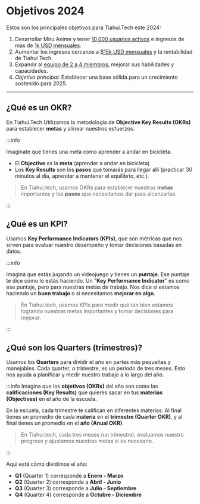 
# Objetivos 2024

Estos son los principales objetivos para Tiahui.Tech este 2024:
1. Desarrollar Miru Anime y tener <u>10,000 usuarios activos</u> e ingresos de mas de <u>1k USD mensuales</u>.
2. Aumentar los ingresos cercanos a <u>$15k USD mensuales</u> y la rentabilidad de Tiahui Tech.
3. Expandir al <u>equipo de 2 a 4 miembros</u>, mejorar sus habilidades y capacidades.
4. *Objetivo principal*: Establecer una base sólida para un crecimiento sostenido para 2025.

---

## ¿Qué es un OKR?

En Tiahui.Tech Utilizamos la metodología de **Objective Key Results (OKRs)** para establecer **metas** y alinear nuestros esfuerzos.
  
:::info

Imagínate que tienes una meta como aprender a andar en bicicleta.
- El **Objective** es la **meta** (aprender a andar en bicicleta)
- Los **Key Results** son los **pasos** que tomarás para llegar allí (practicar 30 minutos al día, aprender a mantener el equilibrio, etc.).

> En Tiahui.tech, usamos OKRs para establecer nuestras **metas** importantes y los **pasos** que necesitamos dar para alcanzarlas.

:::

## ¿Qué es un KPI?

Usamos **Key Performance Indicators (KPIs)**, que son métricas que nos sirven para evaluar nuestro desempeño y tomar decisiones basadas en datos.

:::info

Imagina que estás jugando un videojuego y tienes un **puntaje**. Ese puntaje te dice cómo lo estás haciendo. Un "**Key Performance Indicator**" es como ese puntaje, pero para nuestras metas de trabajo. Nos dice si estamos haciendo un **buen trabajo** o si necesitamos **mejorar en algo**.

> En Tiahui.tech, usamos KPIs para medir qué tan bien estamos logrando nuestras metas importantes y tomar decisiones para mejorar.

:::

## ¿Qué son los Quarters (trimestres)?

Usamos los **Quarters** para dividir el año en partes más pequeñas y manejables. Cada quarter, o trimestre, es un período de tres meses. Esto nos ayuda a planificar y medir nuestro trabajo a lo largo del año.

:::info
Imagina que los **objetivos (OKRs)** del año son como las **calificaciones (Key Results)** que quieres sacar en tus **materias (Objectives)** en el año de la escuela.

En la escuela, cada trimestre te califican en diferentes materias. Al final tienes un promedio de cada **materia** en el **trimestre (Quarter OKR)**, y al final tienes un promedio en el **año (Anual OKR)**.

> En Tiahui.tech, cada tres meses (un trimestre), evaluamos nuestro progreso y ajustamos nuestras metas si es necesario.

:::

Aquí está cómo dividimos el año:
- **Q1** (Quarter 1) corresponde a **Enero - Marzo**
- **Q2** (Quarter 2) corresponde a **Abril - Junio**
- **Q3** (Quarter 3) corresponde a **Julio - Septiembre**
- **Q4** (Quarter 4) corresponde a **Octubre - Diciembre**

<DocCardList />
